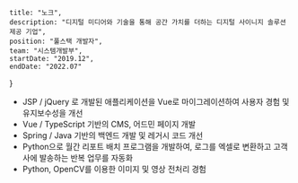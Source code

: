     title: "노크",
    description: "디지털 미디어와 기술을 통해 공간 가치를 더하는 디지털 사이니지 솔루션 제공 기업",
    position: "풀스택 개발자",
    team: "시스템개발부",
    startDate: "2019.12",
    endDate: "2022.07"
}

- JSP / jQuery 로 개발된 애플리케이션을 Vue로 마이그레이션하여 사용자 경험 및 유지보수성을 개선
- Vue / TypeScript 기반의 CMS, 어드민 페이지 개발
- Spring / Java 기반의 백엔드 개발 및 레거시 코드 개선
- Python으로 월간 리포트 배치 프로그램을 개발하여, 로그를 엑셀로 변환하고 고객사에 발송하는 반복 업무를 자동화
- Python, OpenCV를 이용한 이미지 및 영상 전처리 경험